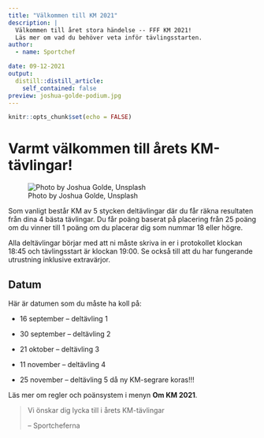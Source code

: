 ```yaml
---
title: "Välkommen till KM 2021"
description: |
  Välkommen till året stora händelse -- FFF KM 2021!
  Läs mer om vad du behöver veta inför tävlingsstarten.
author:
  - name: Sportchef 

date: 09-12-2021
output:
  distill::distill_article:
    self_contained: false
preview: joshua-golde-podium.jpg
---
```


```r
knitr::opts_chunk$set(echo = FALSE)


```

# Varmt välkommen till årets KM-tävlingar!

![Photo by Joshua Golde, Unsplash](joshua-golde-podium.jpg)

Som vanligt består KM av 5 stycken deltävlingar där du får räkna resultaten från dina 4 bästa tävlingar. Du får poäng baserat på placering från 25 poäng om du vinner till 1 poäng om du placerar dig som nummar 18 eller högre.

Alla deltävlingar börjar med att ni måste skriva in er i protokollet klockan 18:45 och tävlingsstart är klockan 19:00. Se också till att du har fungerande utrustning inklusive extravärjor.

## Datum

Här är datumen som du måste ha koll på:

-   16 september -- deltävling 1

-   30 september -- deltävling 2

-   21 oktober -- deltävling 3

-   11 november -- deltävling 4

-   25 november -- deltävling 5 då ny KM-segrare koras!!!

Läs mer om regler och poänsystem i menyn **Om KM 2021**.

> Vi önskar dig lycka till i årets KM-tävlingar
>
> -- Sportcheferna
